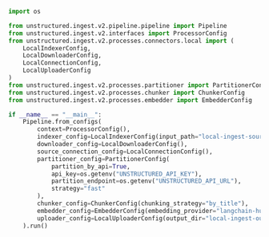 ```python Python Ingest v2
import os

from unstructured.ingest.v2.pipeline.pipeline import Pipeline
from unstructured.ingest.v2.interfaces import ProcessorConfig
from unstructured.ingest.v2.processes.connectors.local import (
    LocalIndexerConfig,
    LocalDownloaderConfig,
    LocalConnectionConfig,
    LocalUploaderConfig
)
from unstructured.ingest.v2.processes.partitioner import PartitionerConfig
from unstructured.ingest.v2.processes.chunker import ChunkerConfig
from unstructured.ingest.v2.processes.embedder import EmbedderConfig

if __name__ == "__main__":
    Pipeline.from_configs(
        context=ProcessorConfig(),
        indexer_config=LocalIndexerConfig(input_path="local-ingest-source"),
        downloader_config=LocalDownloaderConfig(),
        source_connection_config=LocalConnectionConfig(),
        partitioner_config=PartitionerConfig(
            partition_by_api=True,
            api_key=os.getenv("UNSTRUCTURED_API_KEY"),
            partition_endpoint=os.getenv("UNSTRUCTURED_API_URL"),
            strategy="fast"
        ),
        chunker_config=ChunkerConfig(chunking_strategy="by_title"),
        embedder_config=EmbedderConfig(embedding_provider="langchain-huggingface"),
        uploader_config=LocalUploaderConfig(output_dir="local-ingest-output")
    ).run()
```